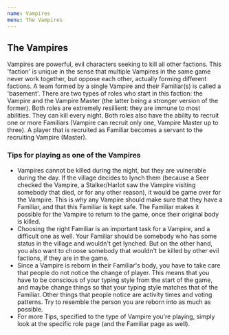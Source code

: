 ```yaml
---
name: Vampires
menu: The Vampires
---
```


## The Vampires

Vampires are powerful, evil characters seeking to kill all other
factions. This 'faction' is unique in the sense that multiple Vampires
in the same game never work together, but oppose each other, actually
forming different factions. A team formed by a single Vampire and their
Familiar(s) is called a 'basement'. There are two types of roles who
start in this faction: the Vampire and the Vampire Master (the latter
being a stronger version of the former). Both roles are extremely
resillient: they are immune to most abilities. They can kill every
night. Both roles also have the ability to recruit one or more Familiars
(Vampire can recruit only one, Vampire Master up to three). A player
that is recruited as Familiar becomes a servant to the recruiting
Vampire (Master).

### Tips for playing as one of the Vampires

  - Vampires cannot be killed during the night, but they are vulnerable
    during the day. If the village decides to lynch them (because a Seer
    checked the Vampire, a Stalker/Harlot saw the Vampire visiting
    somebody that died, or for any other reason), it would be game over
    for the Vampire. This is why any Vampire should make sure that they
    have a Familiar, and that this Familiar is kept safe. The Familiar
    makes it possible for the Vampire to return to the game, once their
    original body is killed.
  - Choosing the right Familiar is an important task for a Vampire, and
    a difficult one as well. Your Familiar should be somebody who has
    some status in the village and wouldn't get lynched. But on the
    other hand, you also want to choose somebody that wouldn't be killed
    by other evil factions, if they are in the game.
  - Since a Vampire is reborn in their Familiar's body, you have to take
    care that people do not notice the change of player. This means that
    you have to be conscious of your typing style from the start of the
    game, and maybe change things so that your typing style matches that
    of the Familiar. Other things that people notice are activity times
    and voting patterns. Try to resemble the person you are reborn into
    as much as possible.
  - For more Tips, specified to the type of Vampire you're playing,
    simply look at the specific role page (and the Familiar page as
    well).
